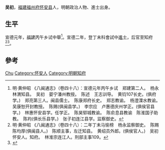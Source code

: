 '''吴初'''，[[福建|福建]][[福州府|福州府]][[怀安县|怀安县]]人，明朝政治人物、進士出身。

== 生平 ==
宣德元年，[[福建|福建]]丙午乡试中舉<ref>明·黄仲昭 《八闽通志》（卷四十八）：宣德元年丙午乡试　郑建第二人。　杨永　林渭知县。　吴初　晏宁潘州教授。　陈述　王志训导。　黄钧107长史。(俱府学。)　郑亮第三人。闽县儒士。　陈康郑府长史。　郑志教谕。　杨澄溧水教谕。　吴康恕开封教授。　陈赐(俱闽县学。)　李宗应　卢惠德庆州学正。(俱侯官县学。)　林惠怀安县学。任学正。　陈昊郓城教谕。　陈俞息县教谕　陈淮国子助教。　陈袀(俱长乐县学。)　张子初连江县学。监察御史。</ref>。宣德二年，登丁未科會試中[[進士|進士]]，后官至知府<ref>明·黄仲昭 《八闽通志》（卷四十八）：二年丁未马愉榜　杨永监察御史。　陈赐　陈均厚(俱闽县人。)　陈顺主事，左迁知县。　黄绍员外郎。(俱侯官人。)　吴初怀安人。知府。　林淮宗连江人。刑部主事109。</ref><ref>{{cite web|title=《福州府志（清·乾隆）》选举四|url=http://www.fzdqw.com/ShowText.asp?ToBook=1411&index=96&|publisher=福州地情网|accessdate=2014-05-04|deadurl=yes|archiveurl=https://web.archive.org/web/20140504191714/http://www.fzdqw.com/ShowText.asp?ToBook=1411&index=96&|archivedate=2014-05-04}}</ref>。

== 參考 ==
{{reflist}}

{{宣德二年丁未科殿試金榜}}

{{Authority control}}
{{DEFAULTSORT:Wu吴}}
[[Category:吴姓|Chu]]
[[Category:怀安人|Category:怀安人]]
[[Category:明朝知府|Category:明朝知府]]

{{明朝人物小作品}}